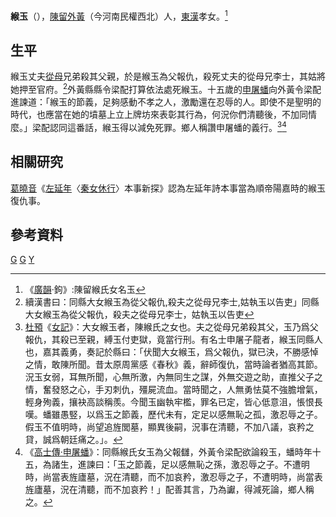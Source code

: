 '''緱玉'''（{{bd|？||？||catIdx=G}}），[[陳留|陳留]][[外黃|外黃]]（今河南民權西北）人，[[東漢|東漢]]孝女。<ref>《[[廣韻|廣韻]]·鉤》:陳留緱氏女名玉</ref>

==生平==
緱玉丈夫[[姨母|從母]]兄弟殺其父親，於是緱玉為父報仇，殺死丈夫的從母兄李士，其姑將她押至官府。<ref>續漢書曰：同縣大女緱玉為從父報仇,殺夫之從母兄李士,姑執玉以告吏」同縣大女緱玉為從父報仇，殺夫之從母兄李士，姑執玉以告吏</ref>外黃縣縣令梁配打算依法處死緱玉。十五歲的[[申屠蟠|申屠蟠]]向外黃令梁配進諫道：「緱玉的節義，足夠感動不孝之人，激勵還在忍辱的人。即使不是聖明的時代，也應當在她的墳墓上立上牌坊來表彰其行為，何況你們清聽後，不加同情麼。」梁配認同這番話，緱玉得以減免死罪。鄉人稱讚申屠蟠的義行。<ref>[[杜預|杜預]]《[[:s:太平御覽/0441|女記]]》：大女緱玉者，陳緱氏之女也。夫之從母兄弟殺其父，玉乃爲父報仇，其殺已至親，縛玉付吏獄，竟當行刑。有名士申屠子龍者，緱玉同縣人也，嘉其義勇，奏記於縣曰：「伏聞大女緱玉，爲父報仇，獄已決，不勝感悼之情，敢陳所聞。昔太原周黨感《春秋》義，辭師復仇，當時論者猶高其節。況玉女弱，耳無所聞，心無所激，內無同生之謀，外無交遊之助，直推父子之情，奮發怒之心，手刃刺仇，殭屍流血。當時聞之，人無勇怯莫不強膽增氣，輕身殉義，攘袂高談稱羨。今聞玉幽執牢檻，罪名已定，皆心低意沮，悵恨長嘆。蟠雖愚竪，以爲玉之節義，歷代未有，定足以感無恥之孤，激忍辱之子。假玉不值明時，尚望追旌閭墓，顯異後嗣，況事在清聽，不加八議，哀矜之貸，誠爲朝廷痛之。」。</ref><ref>《[[:s:高士傳|高士傳·申屠蟠]]》：同縣緱氏女玉為父報讎，外黃令梁配欲論殺玉，蟠時年十五，為諸生，進諫曰：「玉之節義，足以感無恥之孫，激忍辱之子。不遭明時，尚當表旌廬墓，況在清聽，而不加哀矜，激忍辱之子，不遭明時，尚當表旌廬墓，況在清聽，而不加哀矜！」配善其言，乃為讞，得減死論，鄉人稱之。</ref>

==相關研究==
[[葛曉音|葛曉音]]《[[左延年|左延年]]〈[[秦女休行|秦女休行]]〉本事新探》認為左延年詩本事當為順帝陽嘉時的緱玉復仇事。
==參考資料==
{{Wikisource|後漢書/卷53}}
{{reflist}}
[[Category:東漢女性人物|G]]
[[Category:陳留人|G]]
[[Category:緱姓|Y]]